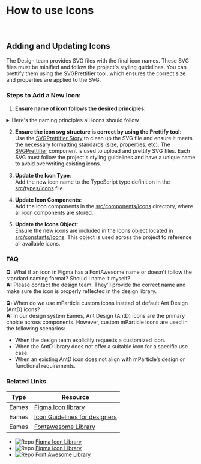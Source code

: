 # How to use Icons

<br />

## Adding and Updating Icons

The Design team provides SVG files with the final icon names. These SVG files must be minified and follow the project's styling guidelines. You can prettify them using the SVGPrettifier tool, which ensures the correct size and properties are applied to the SVG.


### Steps to Add a New Icon:

1. **Ensure name of icon follows the desired principles**:
  <details>
    <summary>Here's the naming principles all icons should follow</summary>
  
    Names should be semantic, describing the pattern rather than the shape. For instance, "mp_act_lt_delete" describes an action icon in light style for deletion. Even though it may look like a "trash" icon, the name reflects the specific action (delete) rather than the object (trash).  Multiple icons may have the same shape but different names based on semantic meaning.
  
    - Prefix: "mp"
    - Category (abbreviated):
    - act (UI Actions)
    - info (Informational)
    - pm (Product Model)
    - [Other categories as needed]
    - Style (abbreviated):
    - lt (Light)
    - dt (Duotone)
    - Other styles as needed
    - Semantic description
  </details>

2. **Ensure the icon svg structure is correct by using the Prettify tool**:  
Use the [SVGPrettifier Story](?path=/docs/components-other-svgprettifier--documentation) to clean up the SVG file and ensure it meets the necessary formatting standards (size, properties, etc). 
The [SVGPrettifier](https://mparticle.github.io/aquarium/?path=/docs/components-other-svgprettifier--documentation) component is used to upload and prettify SVG files. Each SVG must follow the project's styling guidelines and have a unique name to avoid overwriting existing icons.

3. **Update the Icon Type**:  
Add the new icon name to the TypeScript type definition in the [src/types/icons](https://github.com/mParticle/aquarium/blob/3abc3b71916ab5a7db3c4f93e06ad2bd5845e1bf/src/types/icons.ts) file.

4. **Update Icon Components**:  
Add the icon components in the [src/components/icons](https://github.com/mParticle/aquarium/blob/3abc3b71916ab5a7db3c4f93e06ad2bd5845e1bf/src/components/icons/index.ts) directory, where all icon components are stored.

5. **Update the Icons Object**:  
Ensure the new icons are included in the Icons object located in [src/constants/Icons](https://github.com/mParticle/aquarium/blob/3abc3b71916ab5a7db3c4f93e06ad2bd5845e1bf/src/constants/Icons.ts). This object is used across the project to reference all available icons.


### FAQ

**Q:** What if an icon in Figma has a FontAwesome name or doesn't follow the standard naming format? Should I name it myself?  
**A:** Please contact the design team. They'll provide the correct name and make sure the icon is properly reflected in the design library.

**Q:** When do we use mParticle custom icons instead of default Ant Design (AntD) icons?  
**A:** In our design system Eames, Ant Design (AntD) icons are the primary choice across components. However, custom mParticle icons are used in the following scenarios:
- When the design team explicitly requests a customized icon.
- When the AntD library does not offer a suitable icon for a specific use case.
- When an existing AntD icon does not align with mParticle’s design or functional requirements.

### Related Links

| Type     | Resource|
| -------- | ------- |
| Eames | [Figma Icon library](https://www.figma.com/design/3j5Nb0oOSkF3DW3URS8yex/mParticle-Icons-1.0.0?node-id=2055-9952&t=K7xlZo0hE2tn2y54-0)    |
|Eames| [Icon Guidelines for designers](https://mparticle.atlassian.net/wiki/spaces/DMP/pages/3988914258/Icons)    |
| Eames    | [Fontawesome Library](https://fontawesome.com/search?o=r&s=ligh)    |

<ul>
  <li>
    <div style={{ display: 'flex', alignItems: 'center' }}>
      <img src="https://badgen.net/badge/icon/Figma?icon=libraries&label&color=purple" alt="Repo" style={{ marginRight: 8 }}/>
      <a href="https://www.figma.com/design/3j5Nb0oOSkF3DW3URS8yex/mParticle-Icons-1.0.0?node-id=2055-9952&t=K7xlZo0hE2tn2y54-0" target="_top" rel="nofollow" className="sbdocs sbdocs-a">Figma Icon Library</a>
    </div>
  </li>
 <li>
    <div style={{ display: 'flex', alignItems: 'center' }}>
      <img src="https://badgen.net/badge/icon/Figma?icon=libraries&label&color=purple" alt="Repo" style={{ marginRight: 8 }}/>
      <a href="https://www.figma.com/design/3j5Nb0oOSkF3DW3URS8yex/mParticle-Icons-1.0.0?node-id=2055-9952&t=K7xlZo0hE2tn2y54-0" target="_top" rel="nofollow" className="sbdocs sbdocs-a">Figma Icon Library</a>
    </div>
  </li>
 <li>
    <div style={{ display: 'flex', alignItems: 'center' }}>
      <img src="https://badgen.net/badge/icon/Figma?icon=libraries&label&color=purple" alt="Repo" style={{ marginRight: 8 }}/>
      <a href="https://fontawesome.com/search?o=r&s=ligh" target="_top" rel="nofollow" className="sbdocs sbdocs-a">Font Awesome Library</a>
    </div>
  </li>
</ul>
